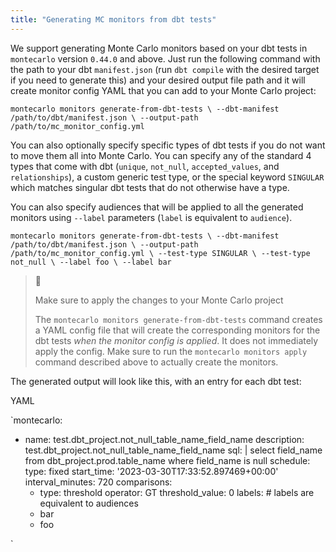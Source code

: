 ```yaml
---
title: "Generating MC monitors from dbt tests"
---
```


We support generating Monte Carlo monitors based on your dbt tests in `montecarlo` version `0.44.0` and above. Just run the following command with the path to your dbt `manifest.json` (run `dbt compile` with the desired target if you need to generate this) and your desired output file path and it will create monitor config YAML that you can add to your Monte Carlo project:

`montecarlo monitors generate-from-dbt-tests \
  --dbt-manifest /path/to/dbt/manifest.json \
  --output-path /path/to/mc_monitor_config.yml
`

You can also optionally specify specific types of dbt tests if you do not want to move them all into Monte Carlo. You can specify any of the standard 4 types that come with dbt (`unique`, `not_null`, `accepted_values`, and `relationships`), a custom generic test type, or the special keyword `SINGULAR` which matches singular dbt tests that do not otherwise have a type.

You can also specify audiences that will be applied to all the generated monitors using `--label` parameters (`label` is equivalent to `audience`).

`montecarlo monitors generate-from-dbt-tests \
  --dbt-manifest /path/to/dbt/manifest.json \
  --output-path /path/to/mc_monitor_config.yml \
  --test-type SINGULAR \
  --test-type not_null \
  --label foo \
  --label bar
`

> 📘
> 
> Make sure to apply the changes to your Monte Carlo project
> 
> The `montecarlo monitors generate-from-dbt-tests` command creates a YAML config file that will create the corresponding monitors for the dbt tests _when the monitor config is applied_. It does not immediately apply the config. Make sure to run the `montecarlo monitors apply` command described above to actually create the monitors.

The generated output will look like this, with an entry for each dbt test:

YAML

`montecarlo:
  - name: test.dbt_project.not_null_table_name_field_name
    description: test.dbt_project.not_null_table_name_field_name
    sql: |
      select field_name
      from dbt_project.prod.table_name
      where field_name is null
    schedule:
      type: fixed
      start_time: '2023-03-30T17:33:52.897469+00:00'
      interval_minutes: 720
    comparisons:
    - type: threshold
      operator: GT
      threshold_value: 0
    labels: # labels are equivalent to audiences
    - bar
    - foo

`